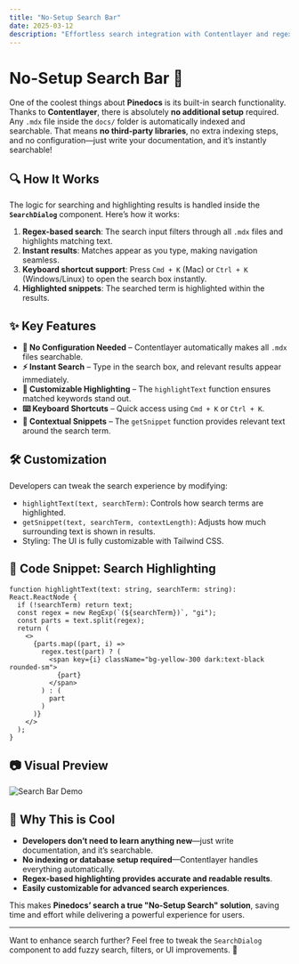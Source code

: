 ```yaml
---
title: "No-Setup Search Bar"
date: 2025-03-12
description: "Effortless search integration with Contentlayer and regex-based highlighting."
---
```


# No-Setup Search Bar 🚀

One of the coolest things about **Pinedocs** is its built-in search functionality. Thanks to **Contentlayer**, there is absolutely **no additional setup** required. Any `.mdx` file inside the `docs/` folder is automatically indexed and searchable. That means **no third-party libraries**, no extra indexing steps, and no configuration—just write your documentation, and it’s instantly searchable!

## 🔍 How It Works

The logic for searching and highlighting results is handled inside the **`SearchDialog`** component. Here’s how it works:

1. **Regex-based search**: The search input filters through all `.mdx` files and highlights matching text.
2. **Instant results**: Matches appear as you type, making navigation seamless.
3. **Keyboard shortcut support**: Press `Cmd + K` (Mac) or `Ctrl + K` (Windows/Linux) to open the search box instantly.
4. **Highlighted snippets**: The searched term is highlighted within the results.

## ✨ Key Features

- **📂 No Configuration Needed** – Contentlayer automatically makes all `.mdx` files searchable.
- **⚡ Instant Search** – Type in the search box, and relevant results appear immediately.
- **🎨 Customizable Highlighting** – The `highlightText` function ensures matched keywords stand out.
- **⌨️ Keyboard Shortcuts** – Quick access using `Cmd + K` or `Ctrl + K`.
- **📌 Contextual Snippets** – The `getSnippet` function provides relevant text around the search term.

## 🛠 Customization

Developers can tweak the search experience by modifying:
- `highlightText(text, searchTerm)`: Controls how search terms are highlighted.
- `getSnippet(text, searchTerm, contextLength)`: Adjusts how much surrounding text is shown in results.
- Styling: The UI is fully customizable with Tailwind CSS.

## 🔧 Code Snippet: Search Highlighting

```tsx
function highlightText(text: string, searchTerm: string): React.ReactNode {
  if (!searchTerm) return text;
  const regex = new RegExp(`(${searchTerm})`, "gi");
  const parts = text.split(regex);
  return (
    <>
      {parts.map((part, i) =>
        regex.test(part) ? (
          <span key={i} className="bg-yellow-300 dark:text-black rounded-sm">
            {part}
          </span>
        ) : (
          part
        )
      )}
    </>
  );
}
```

## 📷 Visual Preview

![Search Bar Demo](#)

## 🎯 Why This is Cool

- **Developers don’t need to learn anything new**—just write documentation, and it’s searchable.
- **No indexing or database setup required**—Contentlayer handles everything automatically.
- **Regex-based highlighting provides accurate and readable results**.
- **Easily customizable for advanced search experiences**.

This makes **Pinedocs’ search a true "No-Setup Search" solution**, saving time and effort while delivering a powerful experience for users.

---

Want to enhance search further? Feel free to tweak the `SearchDialog` component to add fuzzy search, filters, or UI improvements. 🚀